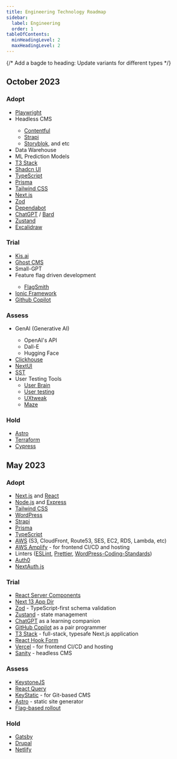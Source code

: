 ```yaml
---
title: Engineering Technology Roadmap
sidebar:
  label: Engineering
  order: 1
tableOfContents:
  minHeadingLevel: 2
  maxHeadingLevel: 2
---
```



{/* Add a bagde to heading: Update variants for different types */}
## October 2023 <CustomBadge text="Updated" variant="tip" />

### Adopt

- [Playwright](https://playwright.dev/) <CustomBadge text="New" variant="success" />
- Headless CMS <CustomBadge text="New" variant="success" />
  - [Contentful](https://www.contentful.com/)
  - [Strapi](https://strapi.io/)
  - [Storyblok](https://www.storyblok.com/), and etc
- Data Warehouse <CustomBadge text="New" variant="success" />
- ML Prediction Models <CustomBadge text="New" variant="success" />
- [T3 Stack](https://create.t3.gg/)  <CustomBadge text="May23" variant="caution" />
- [Shadcn UI](https://ui.shadcn.com/) <CustomBadge text="May23" variant="caution" />
- [TypeScript](https://www.typescriptlang.org/) <CustomBadge text="May23" variant="caution" />
- [Prisma](https://www.prisma.io/) <CustomBadge text="May23" variant="caution" />
- [Tailwind CSS](https://tailwindcss.com/) <CustomBadge text="May23" variant="caution" />
- [Next.js](https://nextjs.org/) <CustomBadge text="May23" variant="caution" />
- [Zod](https://zod.dev/) <CustomBadge text="May23" variant="caution" />
- [Dependabot](https://github.com/dependabot) <CustomBadge text="May23" variant="caution" />
- [ChatGPT](https://chat.openai.com/) / [Bard](https://bard.google.com/) <CustomBadge text="May23" variant="caution" />
- [Zustand](https://zustand-demo.pmnd.rs/) <CustomBadge text="May23" variant="caution" />
- [Excalidraw](https://excalidraw.com/) <CustomBadge text="May23" variant="caution" />

### Trial

- [Kis.ai](https://kis.ai/) <CustomBadge text="New" variant="success" />
- [Ghost CMS](https://ghost.org/) <CustomBadge text="New" variant="success" />
- Small-GPT <CustomBadge text="New" variant="success" />
- Feature flag driven development <CustomBadge text="New" variant="success" />
  - [FlagSmith](https://www.flagsmith.com/)
- [Ionic Framework](https://ionicframework.com/) <CustomBadge text="New" variant="success" />
- [Github Copilot](https://github.com/features/copilot) <CustomBadge text="May23" variant="caution" />

### Assess

- GenAI (Generative AI) <CustomBadge text="New" variant="success" />
  - OpenAI's API
  - Dall-E
  - Hugging Face
- [Clickhouse](https://clickhouse.com/) <CustomBadge text="New" variant="success" />
- [NextUI](https://nextui.org/docs/guide/introduction) <CustomBadge text="New" variant="success" />
- [SST](https://sst.dev/) <CustomBadge text="New" variant="success" />
- User Testing Tools
  - [User Brain](https://www.userbrain.com/en/)
  - [User testing](https://www.usertesting.com/)
  - [UXtweak](https://www.uxtweak.com/)
  - [Maze](https://maze.co/)

### Hold

- [Astro](https://astro.build/)
- [Terraform](https://www.terraform.io/)
- [Cypress](https://www.cypress.io/)

## May 2023

### Adopt

- [Next.js](https://nextjs.org/) and [React](https://reactjs.org/)
- [Node.js](https://nodejs.org/en/) and [Express](https://expressjs.com/)
- [Tailwind CSS](https://tailwindcss.com/)
- [WordPress](https://wordpress.org/)
- [Strapi](https://strapi.io/)
- [Prisma](https://www.prisma.io/)
- [TypeScript](https://www.typescriptlang.org/)
- [AWS](https://aws.amazon.com/) (S3, CloudFront, Route53, SES, EC2, RDS, Lambda, etc)
- [AWS Amplify](https://aws.amazon.com/amplify/) - for frontend CI/CD and hosting
- Linters ([ESLint](https://eslint.org/), [Prettier](https://www.npmjs.com/package/@axioned/prettier-config), [WordPress-Coding-Standards](https://github.com/WordPress/WordPress-Coding-Standards))
- [Auth0](https://auth0.com/)
- [NextAuth.js](https://next-auth.js.org/)

### Trial

- [React Server Components](https://www.patterns.dev/posts/react-server-components)
- [Next 13 App Dir](https://nextjs.org/docs/app)
- [Zod](https://zod.dev/) - TypeScript-first schema validation
- [Zustand](https://github.com/pmndrs/zustand) - state management
- [ChatGPT](https://chat.openai.com/) as a learning companion
- [GitHub Copilot](https://copilot.github.com/) as a pair programmer
- [T3 Stack](https://create.t3.gg/) - full-stack, typesafe Next.js application
- [React Hook Form](https://react-hook-form.com/)
- [Vercel](https://vercel.com/) - for frontend CI/CD and hosting
- [Sanity](https://www.sanity.io/) - headless CMS

### Assess

- [KeystoneJS](https://www.keystonejs.com/)
- [React Query](https://react-query.tanstack.com/)
- [KeyStatic](https://keystatic.com/) - for Git-based CMS
- [Astro](https://astro.build/) - static site generator
- [Flag-based rollout](https://martinfowler.com/articles/feature-toggles.html)

### Hold

- [Gatsby](https://www.gatsbyjs.com/)
- [Drupal](https://www.drupal.org/)
- [Netlify](https://www.netlify.com/)
